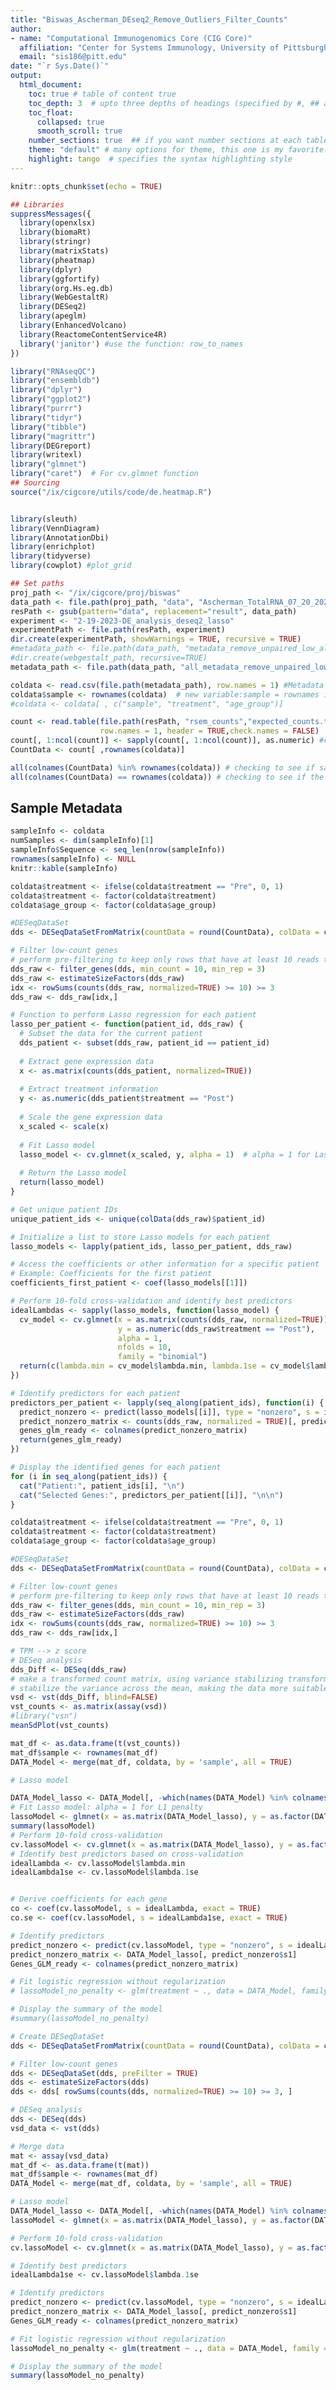 ```yaml
---
title: "Biswas_Ascherman_DEseq2_Remove_Outliers_Filter_Counts"
author: 
- name: "Computational Immunogenomics Core (CIG Core)"
  affiliation: "Center for Systems Immunology, University of Pittsburgh"
  email: "sis186@pitt.edu"
date: "`r Sys.Date()`"
output: 
  html_document:
    toc: true # table of content true
    toc_depth: 3  # upto three depths of headings (specified by #, ## and ###)
    toc_float:
      collapsed: true
      smooth_scroll: true
    number_sections: true  ## if you want number sections at each table header
    theme: "default" # many options for theme, this one is my favorite.
    highlight: tango  # specifies the syntax highlighting style
---
```


```r
knitr::opts_chunk$set(echo = TRUE)

## Libraries
suppressMessages({
  library(openxlsx)
  library(biomaRt)
  library(stringr)
  library(matrixStats)
  library(pheatmap)
  library(dplyr)
  library(ggfortify)
  library(org.Hs.eg.db)
  library(WebGestaltR)
  library(DESeq2)
  library(apeglm)
  library(EnhancedVolcano)
  library(ReactomeContentService4R)
  library('janitor') #use the function: row_to_names
})

library("RNAseqQC")
library("ensembldb")
library("dplyr")
library("ggplot2")
library("purrr")
library("tidyr")
library("tibble")
library("magrittr")
library(DEGreport)
library(writexl)
library("glmnet")
library("caret")  # For cv.glmnet function
## Sourcing
source("/ix/cigcore/utils/code/de.heatmap.R")


library(sleuth)
library(VennDiagram)
library(AnnotationDbi)
library(enrichplot)
library(tidyverse)
library(cowplot) #plot_grid

## Set paths
proj_path <- "/ix/cigcore/proj/biswas"
data_path <- file.path(proj_path, "data", "Ascherman_TotalRNA_07_20_2023")
resPath <- gsub(pattern="data", replacement="result", data_path)
experiment <- "2-19-2023-DE_analysis_deseq2_lasso"
experimentPath <- file.path(resPath, experiment)
dir.create(experimentPath, showWarnings = TRUE, recursive = TRUE)
#metadata_path <- file.path(data_path, "metadata_remove_unpaired_low_align.csv")
#dir.create(webgestalt_path, recursive=TRUE)
metadata_path <- file.path(data_path, "all_metadata_remove_unpaired_low_align.csv") 
```


```r
coldata <- read.csv(file.path(metadata_path), row.names = 1) #Metadata
coldata$sample <- rownames(coldata)  # new variable:sample = rownames in 'coldata'
#coldata <- coldata[ , c("sample", "treatment", "age_group")]

count <- read.table(file.path(resPath, "rsem_counts","expected_counts.txt"), 
                    row.names = 1, header = TRUE,check.names = FALSE)
count[, 1:ncol(count)] <- sapply(count[, 1:ncol(count)], as.numeric) #convert it to numeric factors
CountData <- count[ ,rownames(coldata)]

all(colnames(CountData) %in% rownames(coldata)) # checking to see if sample names match between the two files
all(colnames(CountData) == rownames(coldata)) # checking to see if the sample names are in the same order in both files

```

## Sample Metadata

```r
sampleInfo <- coldata
numSamples <- dim(sampleInfo)[1]
sampleInfo$Sequence <- seq_len(nrow(sampleInfo))
rownames(sampleInfo) <- NULL
knitr::kable(sampleInfo)
```



```r
coldata$treatment <- ifelse(coldata$treatment == "Pre", 0, 1)
coldata$treatment <- factor(coldata$treatment)
coldata$age_group <- factor(coldata$age_group)

#DESeqDataSet
dds <- DESeqDataSetFromMatrix(countData = round(CountData), colData = coldata, design = ~ treatment + age_group)

# Filter low-count genes
# perform pre-filtering to keep only rows that have at least 10 reads total and 3 replicates
dds_raw <- filter_genes(dds, min_count = 10, min_rep = 3)
dds_raw <- estimateSizeFactors(dds_raw)
idx <- rowSums(counts(dds_raw, normalized=TRUE) >= 10) >= 3
dds_raw <- dds_raw[idx,]

# Function to perform Lasso regression for each patient
lasso_per_patient <- function(patient_id, dds_raw) {
  # Subset the data for the current patient
  dds_patient <- subset(dds_raw, patient_id == patient_id)
  
  # Extract gene expression data
  x <- as.matrix(counts(dds_patient, normalized=TRUE))
  
  # Extract treatment information
  y <- as.numeric(dds_patient$treatment == "Post")
  
  # Scale the gene expression data
  x_scaled <- scale(x)
  
  # Fit Lasso model
  lasso_model <- cv.glmnet(x_scaled, y, alpha = 1)  # alpha = 1 for Lasso
  
  # Return the Lasso model
  return(lasso_model)
}

# Get unique patient IDs
unique_patient_ids <- unique(colData(dds_raw)$patient_id)

# Initialize a list to store Lasso models for each patient
lasso_models <- lapply(patient_ids, lasso_per_patient, dds_raw)

# Access the coefficients or other information for a specific patient
# Example: Coefficients for the first patient
coefficients_first_patient <- coef(lasso_models[[1]])

# Perform 10-fold cross-validation and identify best predictors
idealLambdas <- sapply(lasso_models, function(lasso_model) {
  cv_model <- cv.glmnet(x = as.matrix(counts(dds_raw, normalized=TRUE)),
                        y = as.numeric(dds_raw$treatment == "Post"),
                        alpha = 1,
                        nfolds = 10,
                        family = "binomial")
  return(c(lambda.min = cv_model$lambda.min, lambda.1se = cv_model$lambda.1se))
})

# Identify predictors for each patient
predictors_per_patient <- lapply(seq_along(patient_ids), function(i) {
  predict_nonzero <- predict(lasso_models[[i]], type = "nonzero", s = idealLambdas[, i, drop = FALSE]$lambda.1se)
  predict_nonzero_matrix <- counts(dds_raw, normalized = TRUE)[, predict_nonzero$s1]
  genes_glm_ready <- colnames(predict_nonzero_matrix)
  return(genes_glm_ready)
})

# Display the identified genes for each patient
for (i in seq_along(patient_ids)) {
  cat("Patient:", patient_ids[i], "\n")
  cat("Selected Genes:", predictors_per_patient[[i]], "\n\n")
}

```

```r
coldata$treatment <- ifelse(coldata$treatment == "Pre", 0, 1)
coldata$treatment <- factor(coldata$treatment)
coldata$age_group <- factor(coldata$age_group)

#DESeqDataSet
dds <- DESeqDataSetFromMatrix(countData = round(CountData), colData = coldata, design = ~ treatment + age_group)

# Filter low-count genes
# perform pre-filtering to keep only rows that have at least 10 reads total and 3 replicates
dds_raw <- filter_genes(dds, min_count = 10, min_rep = 3)
dds_raw <- estimateSizeFactors(dds_raw)
idx <- rowSums(counts(dds_raw, normalized=TRUE) >= 10) >= 3
dds_raw <- dds_raw[idx,]

# TPM --> z score 
# DESeq analysis
dds_Diff <- DESeq(dds_raw)
# make a transformed count matrix, using variance stabilizing transformation (VST)
# stabilize the variance across the mean, making the data more suitable for downstream analyses
vsd <- vst(dds_Diff, blind=FALSE)
vst_counts <- as.matrix(assay(vsd))
#library("vsn")
meanSdPlot(vst_counts)

mat_df <- as.data.frame(t(vst_counts))
mat_df$sample <- rownames(mat_df)
DATA_Model <- merge(mat_df, coldata, by = 'sample', all = TRUE)

# Lasso model

DATA_Model_lasso <- DATA_Model[, -which(names(DATA_Model) %in% colnames(coldata))]
# Fit Lasso model: alpha = 1 for L1 penalty
lassoModel <- glmnet(x = as.matrix(DATA_Model_lasso), y = as.factor(DATA_Model$treatment), alpha = 1, family = "binomial", standardize = TRUE)
summary(lassoModel)
# Perform 10-fold cross-validation
cv.lassoModel <- cv.glmnet(x = as.matrix(DATA_Model_lasso), y = as.factor(DATA_Model$treatment), alpha = 1, nfolds = 5, family = "binomial", parallel = TRUE)
# Identify best predictors based on cross-validation
idealLambda <- cv.lassoModel$lambda.min
idealLambda1se <- cv.lassoModel$lambda.1se


# Derive coefficients for each gene
co <- coef(cv.lassoModel, s = idealLambda, exact = TRUE)
co.se <- coef(cv.lassoModel, s = idealLambda1se, exact = TRUE)

# Identify predictors
predict_nonzero <- predict(cv.lassoModel, type = "nonzero", s = idealLambda1se)
predict_nonzero_matrix <- DATA_Model_lasso[, predict_nonzero$s1]
Genes_GLM_ready <- colnames(predict_nonzero_matrix)

# Fit logistic regression without regularization
# lassoModel_no_penalty <- glm(treatment ~ ., data = DATA_Model, family = "binomial")

# Display the summary of the model
#summary(lassoModel_no_penalty)
```

```r
# Create DESeqDataSet
dds <- DESeqDataSetFromMatrix(countData = round(CountData), colData = coldata, design = ~ treatment + age_group)

# Filter low-count genes
dds <- DESeqDataSet(dds, preFilter = TRUE)
dds <- estimateSizeFactors(dds)
dds <- dds[ rowSums(counts(dds, normalized=TRUE) >= 10) >= 3, ]

# DESeq analysis
dds <- DESeq(dds)
vsd_data <- vst(dds)

# Merge data
mat <- assay(vsd_data)
mat_df <- as.data.frame(t(mat))
mat_df$sample <- rownames(mat_df)
DATA_Model <- merge(mat_df, coldata, by = 'sample', all = TRUE)

# Lasso model
DATA_Model_lasso <- DATA_Model[, -which(names(DATA_Model) %in% colnames(coldata))]
lassoModel <- glmnet(x = as.matrix(DATA_Model_lasso), y = as.factor(DATA_Model$treatment), alpha = 1, family = "binomial")

# Perform 10-fold cross-validation
cv.lassoModel <- cv.glmnet(x = as.matrix(DATA_Model_lasso), y = as.factor(DATA_Model$treatment), alpha = 1, nfolds = 10, family = "binomial", parallel = TRUE)

# Identify best predictors
idealLambda1se <- cv.lassoModel$lambda.1se

# Identify predictors
predict_nonzero <- predict(cv.lassoModel, type = "nonzero", s = idealLambda1se)
predict_nonzero_matrix <- DATA_Model_lasso[, predict_nonzero$s1]
Genes_GLM_ready <- colnames(predict_nonzero_matrix)

# Fit logistic regression without regularization
lassoModel_no_penalty <- glm(treatment ~ ., data = DATA_Model, family = "binomial")

# Display the summary of the model
summary(lassoModel_no_penalty)

```

